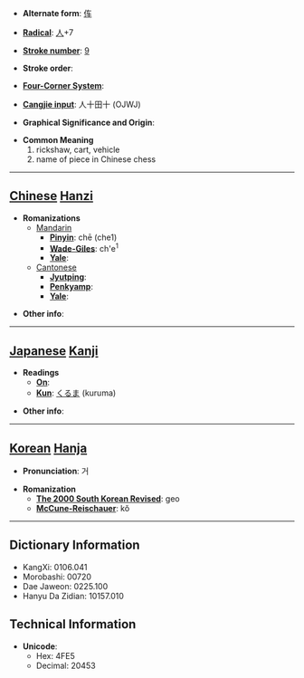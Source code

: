 * '''Alternate form''': [[伡]]

* '''[[Wiktionary:Chinese radical index| Radical]]''': [[Wiktionary:Chinese radical index 人|人]]+7

* '''[[Wiktionary:Chinese total strokes index|Stroke number]]''': [[Wiktionary:Chinese total strokes index 9|9]]

* '''Stroke order''': 

* '''[[Wiktionary:Chinese four corner index|Four-Corner System]]''': 

* '''[[Wiktionary:Chinese Cangjie index|Cangjie input]]''': 人十田十 (OJWJ)

* '''Graphical Significance and Origin''': 

* '''Common Meaning'''
*#rickshaw, cart, vehicle
*# name of piece in Chinese chess


----

== [[Chinese]] [[Hanzi]] ==

* '''Romanizations'''
** [[Mandarin]]
*** '''[[Pinyin]]''': chē (che1)
*** '''[[Wade-Giles]]''': ch'e<sup>1</sup>
*** '''[[Yale]]''': 
**[[Cantonese]]
***'''[[Jyutping]]''':
***'''[[Penkyamp]]''': 
***'''[[Yale]]''': 

* '''Other info''': 

----

== [[Japanese]] [[Kanji]] ==

* '''Readings'''
** '''[[On]]''': 
** '''[[Kun]]''': [[くるま]] (kuruma)

* '''Other info''':  

----

== [[Korean]] [[Hanja]] ==

* '''Pronunciation''': 거

* '''Romanization'''
** '''[[The 2000 South Korean Revised Romanization|The 2000 South Korean Revised]]''': geo
** '''[[McCune-Reischauer]]''': kŏ

----

== Dictionary Information ==

* KangXi: 0106.041
* Morobashi: 00720
* Dae Jaweon: 0225.100
* Hanyu Da Zidian: 10157.010

== Technical Information ==

* '''Unicode''':
** Hex: 4FE5
** Decimal: 20453